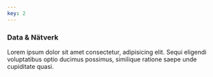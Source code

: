 ```yaml
---
key: 2
---
```



<NetworkIcon />

### Data & Nätverk

Lorem ipsum dolor sit amet consectetur, adipisicing elit. Sequi eligendi voluptatibus optio ducimus possimus, similique ratione saepe unde cupiditate quasi.